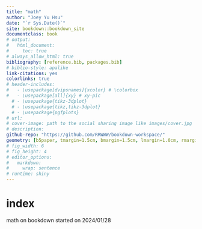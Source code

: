 ```yaml
---
title: "math"
author: "Joey Yu Hsu"
date: "`r Sys.Date()`"
site: bookdown::bookdown_site
documentclass: book
# output:
#   html_document:
#     toc: true
# always_allow_html: true
bibliography: [reference.bib, packages.bib]
# biblio-style: apalike
link-citations: yes
colorlinks: true
# header-includes:
#   - \usepackage[dvipsnames]{xcolor} # \colorbox
#   - \usepackage[all]{xy} # xy-pic
  # - \usepackage{tikz-3dplot}
  # - \usepackage{tikz,tikz-3dplot}
  # - \usepackage{pgfplots}
# url: 
# cover-image: path to the social sharing image like images/cover.jpg
# description: 
github-repo: "https://github.com/RRWWW/bookdown-workspace/"
geometry: [b5paper, tmargin=1.5cm, bmargin=1.5cm, lmargin=1.0cm, rmargin=1.0cm]
# fig_width: 6 
# fig_height: 4 
# editor_options:
#   markdown:
#     wrap: sentence
# runtime: shiny
---
```


# index {.unnumbered}

math on bookdown started on 2024/01/28